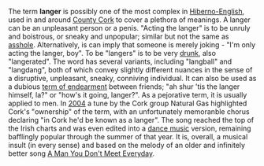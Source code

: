 The term '''langer''' is possibly one of the most complex in [[Hiberno-English]], used in and around [[County Cork]] to cover a plethora of meanings. A langer can be an unpleasant person or a penis. "Acting the langer" is to be unruly and boistrous, or sneaky and unpopular; similar but not the same as [[asshole]]. Alternatively, is can imply that someone is merely joking - "I'm only acting the langer, boy". To be "langers" is to be very [[drunk]], also "langerated". The word has several variants, including "langball" and "langdang", both of which convey slightly different nuances in the sense of a disruptive, unpleasant, sneaky, conniving individual. It can also be used as a dubious [[term of endearment]] between friends; "ah shur 'tis the langer himself, la?" or "how's it going, langer?". As a pejorative term, it is usually applied to men. In [[2004]] a tune by the Cork group Natural Gas highlighted Cork's "ownership" of the term, with an unfortunately memoranble chorus declaring "in Cork he'd be known as a langer". The song reached the top of the Irish charts and was even edited into a [[dance music]] version, remaining bafflingly popular through the summer of that year. It is, overall, a musical insult (in every sense) and based on the melody of an older and infinitely better song [[A Man You Don't Meet Everyday]].